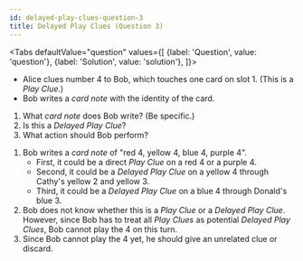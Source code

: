 ```yaml
---
id: delayed-play-clues-question-3
title: Delayed Play Clues (Question 3)
---
```



<BeginnersGuideProgress id="delayed-play-clues-question-3" />

<!-- lint disable no-undefined-references -->

<Tabs
  defaultValue="question"
  values={[
    {label: 'Question', value: 'question'},
    {label: 'Solution', value: 'solution'},
  ]}>
<TabItem value="question">

- Alice clues number 4 to Bob, which touches one card on slot 1. (This is a _Play Clue_.)
- Bob writes a _card note_ with the identity of the card.

1. What _card note_ does Bob write? (Be specific.)
1. Is this a _Delayed Play Clue_?
1. What action should Bob perform?

</TabItem>
<TabItem value="solution">

1. Bob writes a _card note_ of "red 4, yellow 4, blue 4, purple 4".
   - First, it could be a direct _Play Clue_ on a red 4 or a purple 4.
   - Second, it could be a _Delayed Play Clue_ on a yellow 4 through Cathy's yellow 2 and yellow 3.
   - Third, it could be a _Delayed Play Clue_ on a blue 4 through Donald's blue 3.
1. Bob does not know whether this is a _Play Clue_ or a _Delayed Play Clue_. However, since Bob has to treat all _Play Clues_ as potential _Delayed Play Clues_, Bob cannot play the 4 on this turn.
1. Since Bob cannot play the 4 yet, he should give an unrelated clue or discard.

</TabItem>
</Tabs>

<DelayedPlayCluesQuestion3 />

